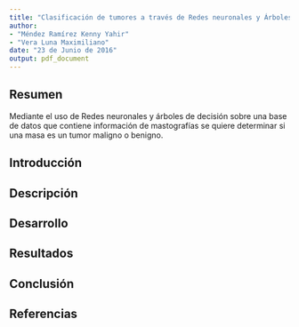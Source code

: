 ```yaml
---
title: "Clasificación de tumores a través de Redes neuronales y Árboles de decisión"
author: 
- "Méndez Ramírez Kenny Yahir"
- "Vera Luna Maximiliano"
date: "23 de Junio de 2016"
output: pdf_document
---
```


## Resumen

Mediante el uso de Redes neuronales y árboles de decisión sobre una base de datos que contiene información de mastografías se quiere determinar si una masa es un tumor maligno o benigno.

## Introducción



## Descripción

## Desarrollo

## Resultados

## Conclusión

## Referencias